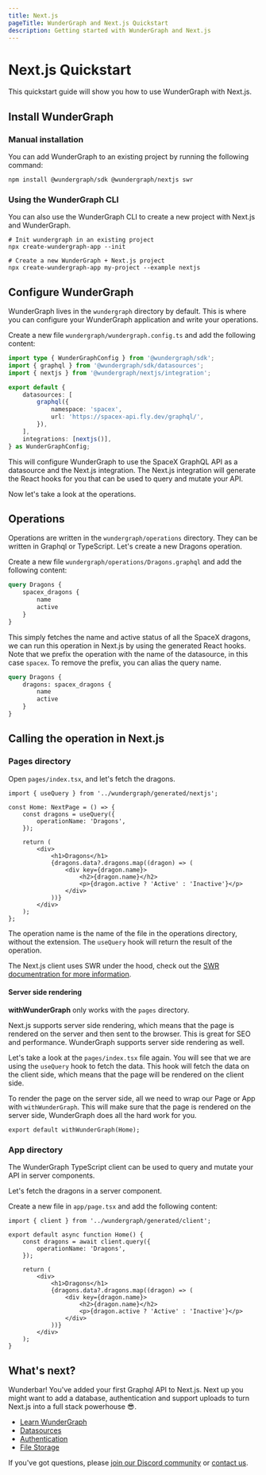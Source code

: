 ```yaml
---
title: Next.js
pageTitle: WunderGraph and Next.js Quickstart
description: Getting started with WunderGraph and Next.js
---
```


# Next.js Quickstart

This quickstart guide will show you how to use WunderGraph with Next.js.

## Install WunderGraph

### Manual installation

You can add WunderGraph to an existing project by running the following command:

```shell npm2yarn
npm install @wundergraph/sdk @wundergraph/nextjs swr
```

### Using the WunderGraph CLI

You can also use the WunderGraph CLI to create a new project with Next.js and WunderGraph.

```shell
# Init wundergraph in an existing project
npx create-wundergraph-app --init

# Create a new WunderGraph + Next.js project
npx create-wundergraph-app my-project --example nextjs
```

## Configure WunderGraph

WunderGraph lives in the `wundergraph` directory by default. This is where you can configure your WunderGraph application and write your operations.

Create a new file `wundergraph/wundergraph.config.ts` and add the following content:

```ts
import type { WunderGraphConfig } from '@wundergraph/sdk';
import { graphql } from '@wundergraph/sdk/datasources';
import { nextjs } from '@wundergraph/nextjs/integration';

export default {
	datasources: [
		graphql({
			namespace: 'spacex',
			url: 'https://spacex-api.fly.dev/graphql/',
		}),
	],
	integrations: [nextjs()],
} as WunderGraphConfig;
```

This will configure WunderGraph to use the SpaceX GraphQL API as a datasource and the Next.js integration.
The Next.js integration will generate the React hooks for you that can be used to query and mutate your API.

Now let's take a look at the operations.

## Operations

Operations are written in the `wundergraph/operations` directory. They can be written in Graphql or TypeScript.
Let's create a new Dragons operation.

Create a new file `wundergraph/operations/Dragons.graphql` and add the following content:

```graphql
query Dragons {
	spacex_dragons {
		name
		active
	}
}
```

This simply fetches the name and active status of all the SpaceX dragons, we can run this operation in Next.js by using the generated React hooks.
Note that we prefix the operation with the name of the datasource, in this case `spacex`. To remove the prefix, you can alias the query name.

```graphql
query Dragons {
	dragons: spacex_dragons {
		name
		active
	}
}
```

## Calling the operation in Next.js

### Pages directory

Open `pages/index.tsx`, and let's fetch the dragons.

```tsx
import { useQuery } from '../wundergraph/generated/nextjs';

const Home: NextPage = () => {
	const dragons = useQuery({
		operationName: 'Dragons',
	});

	return (
		<div>
			<h1>Dragons</h1>
			{dragons.data?.dragons.map((dragon) => (
				<div key={dragon.name}>
					<h2>{dragon.name}</h2>
					<p>{dragon.active ? 'Active' : 'Inactive'}</p>
				</div>
			))}
		</div>
	);
};
```

The operation name is the name of the file in the operations directory, without the extension. The `useQuery` hook will return the result of the operation.

The Next.js client uses SWR under the hood, check out the [SWR documentration for more information](https://swr.vercel.app/).

#### Server side rendering


<Callout>**withWunderGraph** only works with the `pages` directory.</Callout>

Next.js supports server side rendering, which means that the page is rendered on the server and then sent to the browser. This is great for SEO and performance. WunderGraph supports server side rendering as well.

Let's take a look at the `pages/index.tsx` file again. You will see that we are using the `useQuery` hook to fetch the data. This hook will fetch the data on the client side, which means that the page will be rendered on the client side.

To render the page on the server side, all we need to wrap our Page or App with `withWunderGraph`. This will make sure that the page is rendered on the server side, WunderGraph does all the hard work for you.

```tsx
export default withWunderGraph(Home);
```

### App directory

The WunderGraph TypeScript client can be used to query and mutate your API in server components.

Let's fetch the dragons in a server component.

Create a new file in `app/page.tsx` and add the following content:

```tsx
import { client } from '../wundergraph/generated/client';

export default async function Home() {
	const dragons = await client.query({
		operationName: 'Dragons',
	});

	return (
		<div>
			<h1>Dragons</h1>
			{dragons.data?.dragons.map((dragon) => (
				<div key={dragon.name}>
					<h2>{dragon.name}</h2>
					<p>{dragon.active ? 'Active' : 'Inactive'}</p>
				</div>
			))}
		</div>
	);
}
```

## What's next?

Wunderbar! You've added your first Graphql API to Next.js. Next up you might want to add a database, authentication and support uploads to turn Next.js into a full stack powerhouse 😎.

- [Learn WunderGraph](/docs/learn)
- [Datasources](/docs/datasources)
- [Authentication](/docs/authentication)
- [File Storage](/docs/file-storage)

If you've got questions, please [join our Discord community](https://wundergraph.com/discord) or [contact us](https://wundergraph.com/contact/sales).

